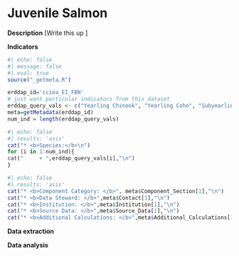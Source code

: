 # Juvenile Salmon

**Description** \[Write this up \]

**Indicators**

```r
#| echo: false
#| message: false
#| eval: true
source("_getmeta.R")

erddap_id='cciea_EI_FBN'
# just want particular indicators from this dataset
erddap_query_vals <- c("Yearling Chinook", "Yearling Coho", "Subyearling Chinook")
meta=getMetadata(erddap_id)
num_ind = length(erddap_query_vals)
```


```r
#| echo: false
#| results: 'asis'
cat("* <b>Species:</b>\n")
for (i in 1:num_ind){
cat("     + ",erddap_query_vals[i],"\n")
}
```

```r
#| echo: false
#| results: 'asis'
cat("* <b>Component Category: </b>", meta$Component_Section[1],"\n")
cat("* <b>Data Steward: </b>",meta$Contact[1],"\n")
cat("* <b>Institution: </b>",meta$Institution[1],"\n")
cat("* <b>Source Data: </b>",meta$Source_Data[1],"\n")
cat("* <b>Additional Calculations: </b>",meta$Additional_Calculations[1],"\n")
```

**Data extraction**

**Data analysis**
